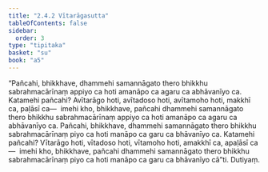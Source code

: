 ```yaml
---
title: "2.4.2 Vītarāgasutta"
tableOfContents: false
sidebar:
  order: 3
type: "tipitaka"
basket: "su"
book: "a5"
---
```



<DynamicBreadcrumb />

<Division number="82" book="a5" bookNo="16" page="97">

<Paragraph number="535" book="a5">
“Pañcahi, bhikkhave, dhammehi samannāgato thero bhikkhu sabrahmacārīnaṃ appiyo ca hoti amanāpo ca agaru ca abhāvanīyo ca. Katamehi pañcahi? Avītarāgo hoti, avītadoso hoti, avītamoho hoti, makkhī ca, paḷāsī ca—  imehi kho, bhikkhave, pañcahi dhammehi samannāgato thero bhikkhu sabrahmacārīnaṃ appiyo ca hoti amanāpo ca agaru ca abhāvanīyo ca.
</Paragraph>

<Paragraph number="536" book="a5">
Pañcahi, bhikkhave, dhammehi samannāgato thero bhikkhu sabrahmacārīnaṃ piyo ca hoti manāpo ca garu ca bhāvanīyo ca. Katamehi pañcahi? Vītarāgo hoti, vītadoso hoti, vītamoho hoti, amakkhī ca, apaḷāsī ca—  imehi kho, bhikkhave, pañcahi dhammehi samannāgato thero bhikkhu sabrahmacārīnaṃ piyo ca hoti manāpo ca garu ca bhāvanīyo cā”ti.

</Paragraph>
</Division>

<Paragraph number="537" type="center" book="a5">
Dutiyaṃ.
</Paragraph>